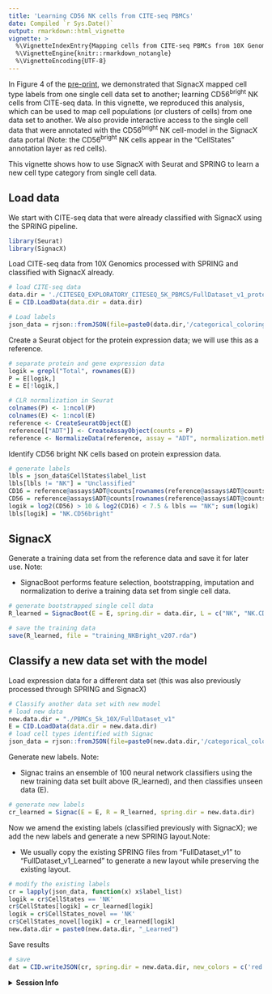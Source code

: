 ```yaml
---
title: 'Learning CD56 NK cells from CITE-seq PBMCs'
date: Compiled `r Sys.Date()`
output: rmarkdown::html_vignette
vignette: >
  %\VignetteIndexEntry{Mapping cells from CITE-seq PBMCs from 10X Genomics to another data set}
  %\VignetteEngine{knitr::rmarkdown_notangle}
  %\VignetteEncoding{UTF-8}
---
```


In Figure 4 of the [pre-print](https://www.biorxiv.org/content/10.1101/2021.02.01.429207v3.full), we demonstrated that SignacX mapped cell type labels from one single cell data set to another; learning CD56<sup>bright</sup> NK cells from CITE-seq data. In this vignette, we reproduced this analysis, which can be used to map cell populations (or clusters of cells) from one data set to another. We also provide interactive access to the single cell data that were annotated with the CD56<sup>bright</sup> NK cell-model in the SignacX data portal (Note: the CD56<sup>bright</sup> NK cells appear in the "CellStates" annotation layer as red cells).

This vignette shows how to use SignacX with Seurat and SPRING to learn a new cell type category from single cell data.

## Load data

We start with CITE-seq data that were already classified with SignacX using the SPRING pipeline.

```r
library(Seurat)
library(SignacX)
```

Load CITE-seq data from 10X Genomics processed with SPRING and classified with SignacX already.

```r
# load CITE-seq data
data.dir = './CITESEQ_EXPLORATORY_CITESEQ_5K_PBMCS/FullDataset_v1_protein'
E = CID.LoadData(data.dir = data.dir)

# Load labels
json_data = rjson::fromJSON(file=paste0(data.dir,'/categorical_coloring_data.json'))
```

Create a Seurat object for the protein expression data; we will use this as a reference.

```r
# separate protein and gene expression data
logik = grepl("Total", rownames(E))
P = E[logik,]
E = E[!logik,]

# CLR normalization in Seurat
colnames(P) <- 1:ncol(P)
colnames(E) <- 1:ncol(E)
reference <- CreateSeuratObject(E)
reference[["ADT"]] <- CreateAssayObject(counts = P)
reference <- NormalizeData(reference, assay = "ADT", normalization.method = "CLR")
```

Identify CD56 bright NK cells based on protein expression data.

```r
# generate labels 
lbls = json_data$CellStates$label_list
lbls[lbls != "NK"] = "Unclassified"
CD16 = reference@assays$ADT@counts[rownames(reference@assays$ADT@counts) == "CD16-TotalSeqB-CD16",]
CD56 = reference@assays$ADT@counts[rownames(reference@assays$ADT@counts) == "CD56-TotalSeqB-CD56",]
logik = log2(CD56) > 10 & log2(CD16) < 7.5 & lbls == "NK"; sum(logik)
lbls[logik] = "NK.CD56bright"
```

## SignacX

Generate a training data set from the reference data and save it for later use. Note:

* SignacBoot performs feature selection, bootstrapping, imputation and normalization to derive a training data set from single cell data.

```r
# generate bootstrapped single cell data
R_learned = SignacBoot(E = E, spring.dir = data.dir, L = c("NK", "NK.CD56bright"), labels = lbls, logfc.threshold = 1)

# save the training data
save(R_learned, file = "training_NKBright_v207.rda")
```

## Classify a new data set with the model

Load expression data for a different data set (this was also previously processed through SPRING and SignacX)
```r
# Classify another data set with new model
# load new data
new.data.dir = "./PBMCs_5k_10X/FullDataset_v1"
E = CID.LoadData(data.dir = new.data.dir)
# load cell types identified with Signac
json_data = rjson::fromJSON(file=paste0(new.data.dir,'/categorical_coloring_data.json'))
```

Generate new labels. Note:

* Signac trains an ensemble of 100 neural network classifiers using the new training data set built above (R_learned), and then classifies unseen data (E).

```r
# generate new labels
cr_learned = Signac(E = E, R = R_learned, spring.dir = new.data.dir)
```

Now we amend the existing labels (classified previously with SignacX); we add the new labels and generate a new SPRING layout.Note:

* We usually copy the existing SPRING files from "FullDataset_v1" to "FullDataset_v1_Learned" to generate a new layout while preserving the existing layout.

```r
# modify the existing labels
cr = lapply(json_data, function(x) x$label_list)
logik = cr$CellStates == 'NK'
cr$CellStates[logik] = cr_learned[logik]
logik = cr$CellStates_novel == 'NK'
cr$CellStates_novel[logik] = cr_learned[logik]
new.data.dir = paste0(new.data.dir, "_Learned")
```

Save results

```r
# save
dat = CID.writeJSON(cr, spring.dir = new.data.dir, new_colors = c('red'), new_populations = c( 'NK.CD56bright'))
```

<details>
  <summary>**Session Info**</summary>
```r
sessionInfo()
```
</details>
